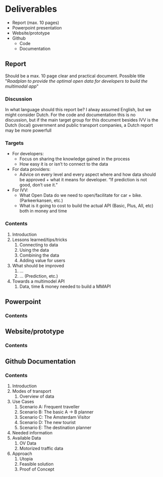 =Deliverables=
* Report (max. 10 pages)
* Powerpoint presentation
* Website/prototype
* Github
** Code
** Documentation

==Report==
Should be a max. 10 page clear and practical document.
Possible title "<i>Roadplan to provide the optimal open data for developers to build the multimodal app</i>"

===Discussion===
In what language should this report be? I alway assumed English, but we might consider Dutch.
For the code and documentation this is no discussion, but if the main target group for this document besides IVV is the Dutch (local) government and public transport companies, a Dutch report may be more powerfull

=== Targets ===
* For developers:
** Focus on sharing the knowledge gained in the process
** How easy it is or isn’t to connect to the data
*	For data providers: 
** Advice on every level and every aspect where and how data should be approved + what it means for developer. “If prediction is not good, don’t use it.”
* For IVV:
** What Open Data do we need to open/facilitate for car + bike. (Parkeerkansen, etc.)
** What is it going to cost to build the actual API (Basic, Plus, All, etc) both in money and time

=== Contents ===
# Introduction
# Lessons learned/tips/tricks
## Connecting to data
## Using the data
## Combining the data
## Adding value for users
# What should be improved
## ...
## ... (Prediction, etc.)
# Towards a multimodel API
## Data, time & money needed to build a MMAPI

==Powerpoint==
===Contents===

==Website/prototype==
===Contents===

==Github Documentation==
===Contents===
# Introduction
#Modes of transport
##Overview of data
#Use Cases
##Scenario A: Frequent traveller
##Scenario B: The basic A -> B planner
##Scenario C: The Amsterdam Visitor
##Scenario D: The new tourist
##Scenario E: The destination planner
#Needed information
#Available Data
##OV Data
##Motorized traffic data
#Approach
##Utopia
##Feasible solution
##Proof of Concept
